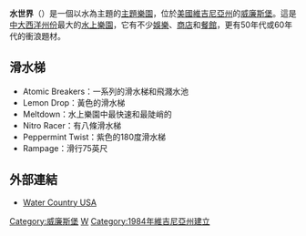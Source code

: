 {{Redirect2|水世界|電影|水世界 (電影)}}

'''水世界'''（{{lang-en|Water Country USA}}）是一個以水為主題的[[主題樂園|主題樂園]]，位於[[美國|美國]][[維吉尼亞州|維吉尼亞州]]的[[威廉斯堡|威廉斯堡]]。這是[[中大西洋州份|中大西洋州份]]最大的[[水上樂園|水上樂園]]，它有不少[[娛樂|娛樂]]、[[商店|商店]]和[[餐館|餐館]]，更有50年代或60年代的衝浪題材。

== 滑水梯 ==

*Atomic Breakers：一系列的滑水梯和飛濺水池
*Lemon Drop：黃色的滑水梯
*Meltdown：水上樂園中最快速和最陡峭的
*Nitro Racer：有八條滑水梯
*Peppermint Twist：紫色的180度滑水梯
*Rampage：滑行75英尺

== 外部連結==
*[https://web.archive.org/web/20060507135835/http://www.4adventure.com/water_country/va/default.aspx Water Country USA]

[[Category:威廉斯堡|Category:威廉斯堡]]
[[Category:美國水上遊樂園|W]]
[[Category:1984年維吉尼亞州建立|Category:1984年維吉尼亞州建立]]